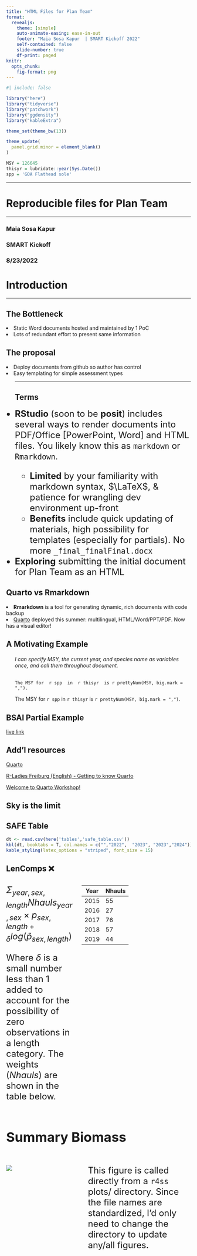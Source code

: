 ```yaml
---
title: "HTML Files for Plan Team"
format: 
  revealjs:
    theme: [simple]
    auto-animate-easing: ease-in-out
    footer: "Maia Sosa Kapur  | SMART Kickoff 2022"
    self-contained: false
    slide-number: true
    df-print: paged
knitr:
  opts_chunk: 
    fig-format: png
---
```


```r
#| include: false

library("here")
library("tidyverse") 
library("patchwork")
library("ggdensity")
library("kableExtra")

theme_set(theme_bw(13)) 

theme_update(
  panel.grid.minor = element_blank()
)

MSY = 126645
thisyr = lubridate::year(Sys.Date())
spp = 'GOA Flathead sole'
```

------------------------------------------------------------------------

<h1>**Reproducible files for Plan Team**</h1>

<hr>

<h3>Maia Sosa Kapur</h3>

<h3>SMART Kickoff</h3>

<h3>8/23/2022</h3>

::: footer
:::

# Introduction

------------------------------------------------------------------------

## The Bottleneck

::: fragment
<li>Static Word documents hosted and maintained by 1 PoC</li>
:::

::: fragment
<li>Lots of redundant effort to present same information</li>
:::

## The proposal
::: fragment
<li>Deploy documents from github so author has control</li>
:::
::: fragment
<li>Easy templating for simple assessment types</li>
:::
<ul>
------------------------------------------------------------------------
## Terms
<font size = "5">
<li>**RStudio** (soon to be **posit**) includes several ways to render documents into PDF/Office \[PowerPoint, Word\] and HTML files. You likely know this as `markdown` or `Rmarkdown`.</li>

<ul>

::: fragment
<li>**Limited** by your familiarity with markdown syntax, $\LaTeX$, & patience for wrangling dev environment up-front</li>
:::

::: fragment
<li>**Benefits** include quick updating of materials, high possibility for templates (especially for partials). No more `_final_finalFinal.docx`</li>
:::

</ul>
::: fragment
<li>**Exploring** submitting the initial document for Plan Team as an HTML</li>
:::

</ul>
</font>

## Quarto vs Rmarkdown

::: fragment
<li>**Rmarkdown** is a tool for generating dynamic, rich documents with code backup</li>
:::

</ul>

::: fragment
<li>[Quarto](https://quarto.org/) deployed this summer: multilingual, HTML/Word/PPT/PDF. Now has a visual editor!</li>
:::

</ul>

## A Motivating Example

<ul>

::: fragment
<h6>I can specify MSY, the current year, and species name as variables once, and call them throughout document.</h6>
:::

</ul>

<ul>

::: fragment
`The MSY for  r spp  in  r thisyr  is r prettyNum(MSY, big.mark = ",").`
:::

::: fragment
The MSY for `r spp` in `r thisyr` is `r prettyNum(MSY, big.mark = ",")`.
:::

</ul>

## BSAI Partial Example

[live link](https://mkapur-noaa.github.io/bsai-fhs-2022/2022_BSAI_FHS_draft.html)

## Add'l resources

[Quarto](https://quarto.org/)

[R-Ladies Freiburg (English) - Getting to know Quarto](https://www.youtube.com/watch?v=shVSmYna3GM)

[Welcome to Quarto Workshop!](https://www.youtube.com/watch?v=yvi5uXQMvu4)

## Sky is the limit

::: panel-tabset
## SAFE Table

```r
dt <- read.csv(here('tables','safe_table.csv')) 
kbl(dt, booktabs = T, col.names = c("","2022",  "2023", "2023","2024")) %>%
kable_styling(latex_options = "striped", font_size = 15)
```

## LenComps ❌

::: columns
::: {.column width="40%"}
<font size = "5"> $\Sigma_{year,sex,length}Nhauls_{year,sex}\times p_{sex,length+\delta}log(\hat p_{sex, length})$

Where $\delta$ is a small number less than 1 added to account for the possibility of zero observations in a length category. The weights ($Nhauls$) are shown in the table below.
:::

::: {.column width="60%"}
| Year | Nhauls |
|------|--------|
| 2015 | 55     |
| 2016 | 27     |
| 2017 | 76     |
| 2018 | 57     |
| 2019 | 44     |
:::
:::

## Summary Biomass

::: columns
::: {.column width="40%"}
![](https://mkapur-noaa.github.io/bsai-fhs-2022/ts4_summary_biomass_mt.png)
:::

::: {.column width="60%"}
This figure is called directly from a `r4ss` plots/ directory. Since the file names are standardized, I'd only need to change the directory to update any/all figures.
:::
:::
:::
